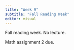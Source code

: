 ```yaml
---
title: "Week 9"
subtitle: "Fall Reading Week"
editor: visual
---
```


Fall reading week. No lecture.

Math assignment 2 due.

<br><br>